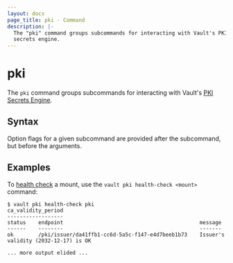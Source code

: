 ```yaml
---
layout: docs
page_title: pki - Command
description: |-
  The "pki" command groups subcommands for interacting with Vault's PKI
  secrets engine.
---
```


# pki

The `pki` command groups subcommands for interacting with Vault's
[PKI Secrets Engine](/vault/docs/secrets/pki).

## Syntax

Option flags for a given subcommand are provided after the subcommand, but before the arguments.

## Examples

To [health check](/vault/docs/commands/pki/health-check) a mount, use the
`vault pki health-check <mount>` command:

```
$ vault pki health-check pki
ca_validity_period
------------------
status    endpoint                                            message
------    --------                                            -------
ok        /pki/issuer/da41ffb1-cc6d-5a5c-f147-e4d7beeb1b73    Issuer's validity (2032-12-17) is OK

... more output elided ...
```
